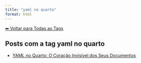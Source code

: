 ```yaml
---
title: "yaml no quarto"
format: html
---
```


[⬅ Voltar para Todas as Tags](../tags.qmd)

## Posts com a tag **yaml no quarto**

- [YAML no Quarto: O Coração Invisível dos Seus Documentos](/posts/programacao/yaml-no-quarto.html)
